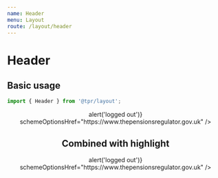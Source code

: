 ```yaml
---
name: Header
menu: Layout
route: /layout/header
---
```



# Header

## Basic usage

```js
import { Header } from '@tpr/layout';
```

<Playground>
	<Header
		logoSrc="https://www.thepensionsregulator.gov.uk/-/media/thepensionsregulator/images/logo/tpr-logo-header.ashx"
		logoHref="https://www.thepensionsregulator.gov.uk"
		onClickLogout={() => alert('logged out')}
		schemeOptionsHref="https://www.thepensionsregulator.gov.uk"
	/>
</Playground>

## Combined with highlight

<Playground>
	<Header
		logoSrc="https://www.thepensionsregulator.gov.uk/-/media/thepensionsregulator/images/logo/tpr-logo-header.ashx"
		logoHref="https://www.thepensionsregulator.gov.uk"
		onClickLogout={() => alert('logged out')}
		schemeOptionsHref="https://www.thepensionsregulator.gov.uk"
	/>
	<Highlight
		context="Scheme maintenance"
		name="Test Scheme: Pension scheme with an long name that will not fit on one line even at full width"
		reference="PSR: 12014314"
	/>
</Playground>
